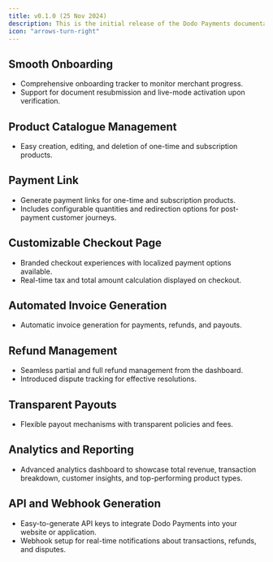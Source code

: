 ```yaml
---
title: v0.1.0 (25 Nov 2024)
description: This is the initial release of the Dodo Payments documentation, marking the Beta launch of our product. Explore the features and improvements designed to enhance your payment processing experience.
icon: "arrows-turn-right"
---
```


## Smooth Onboarding

- Comprehensive onboarding tracker to monitor merchant progress.
- Support for document resubmission and live-mode activation upon verification.

## Product Catalogue Management

- Easy creation, editing, and deletion of one-time and subscription products.

## Payment Link

- Generate payment links for one-time and subscription products.
- Includes configurable quantities and redirection options for post-payment customer journeys.

## Customizable Checkout Page

- Branded checkout experiences with localized payment options available.
- Real-time tax and total amount calculation displayed on checkout.

## Automated Invoice Generation

- Automatic invoice generation for payments, refunds, and payouts.

## Refund Management

- Seamless partial and full refund management from the dashboard.
- Introduced dispute tracking for effective resolutions.

## Transparent Payouts

- Flexible payout mechanisms with transparent policies and fees.

## Analytics and Reporting

- Advanced analytics dashboard to showcase total revenue, transaction breakdown, customer insights, and top-performing product types.

## API and Webhook Generation

- Easy-to-generate API keys to integrate Dodo Payments into your website or application.
- Webhook setup for real-time notifications about transactions, refunds, and disputes.
